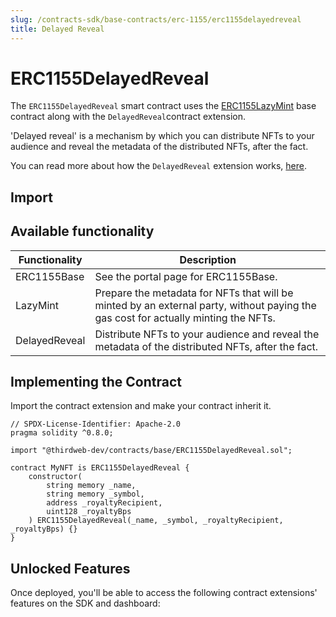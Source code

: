 ```yaml
---
slug: /contracts-sdk/base-contracts/erc-1155/erc1155delayedreveal
title: Delayed Reveal
---
```



# ERC1155DelayedReveal

The `ERC1155DelayedReveal` smart contract uses the [ERC1155LazyMint](/contracts-sdk/base-contracts/erc-1155/erc1155lazymint) base contract along with the `DelayedReveal`contract extension.

'Delayed reveal' is a mechanism by which you can distribute NFTs to your audience and reveal the metadata of the distributed NFTs, after the fact.

You can read more about how the `DelayedReveal` extension works, [here](https://blog.thirdweb.com/delayed-reveal-nfts).

<ViewContractCodeButton
  link="https://github.com/thirdweb-dev/contracts/blob/main/contracts/base/ERC1155DelayedReveal.sol"
  name="ERC1155DelayedReveal"
/>

## Import

<ImportSnippet type="base" category="ERC1155" name="ERC1155DelayedReveal" />

## Available functionality

| Functionality | Description |
| --- | --- |
| ERC1155Base | See the portal page for ERC1155Base. |
| LazyMint | Prepare the metadata for NFTs that will be minted by an external party, without paying the gas cost for actually minting the NFTs. |
| DelayedReveal | Distribute NFTs to your audience and reveal the metadata of the distributed NFTs, after the fact. |

## Implementing the Contract

Import the contract extension and make your contract inherit it.

```solidity
// SPDX-License-Identifier: Apache-2.0
pragma solidity ^0.8.0;

import "@thirdweb-dev/contracts/base/ERC1155DelayedReveal.sol";

contract MyNFT is ERC1155DelayedReveal {
    constructor(
        string memory _name,
        string memory _symbol,
        address _royaltyRecipient,
        uint128 _royaltyBps
    ) ERC1155DelayedReveal(_name, _symbol, _royaltyRecipient, _royaltyBps) {}
}
```

## Unlocked Features

Once deployed, you'll be able to access the following contract extensions' features on the SDK and dashboard:

<div className="row" style={{ marginBottom: 24, flexWrap: 'wrap' }}>
<div className="col col--6" style={{marginTop:16}} >
  <QuickstartCard
    name="ERC1155LazyMint"
    link="/contracts-sdk/base-contracts/erc-1155/erc1155lazymint#unlocked-features"
    image="/assets/icons/nft.png"
  />
</div>

<div className="col col--6" style={{ marginTop: 16 }}>
  <QuickstartCard
    name="DelayedReveal"
    link="/contracts-sdk/contract-extensions/delayedreveal#unlocked-features"
    image="/assets/icons/general.png"
  />
</div>
</div>